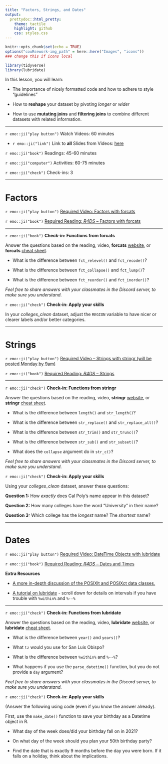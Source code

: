 ```yaml
---
title: "Factors, Strings, and Dates"
output:
  prettydoc::html_pretty:
    theme: tactile
    highlight: github
    css: styles.css
---
```


```r
knitr::opts_chunk$set(echo = TRUE)
options("couRsework-img_path" = here::here("Images", "icons")) 
### change this if icons local
```

```r
library(tidyverse)
library(lubridate)
```


In this lesson, you will learn:

* The importance of nicely formatted code and how to adhere to 
style "guidelines"

* How to **reshape** your dataset by pivoting *longer* or *wider*

* How to use **mutating joins** and **filtering joins** to combine different
datasets with related information.


---

`r emo::ji("play button")` Watch Videos: 60 minutes  
  
  * `r emo::ji("link")` Link to **all** Slides from Videos: [here]()

`r emo::ji("book")` Readings: 45-60 minutes   

`r emo::ji("computer")` Activities: 60-75 minutes  
  
`r emo::ji("check")` Check-ins: 3


---

# Factors

`r emo::ji("play button")` [Required Video: Factors with forcats](http://somup.com/crfTrOF3tN)

`r emo::ji("book")` [Required Reading: *R4DS* -- Factors with forcats](https://r4ds.had.co.nz/factors.html)

---

`r emo::ji("book")` **Check-in: Functions from forcats** 

Answer the questions based on the reading, video, **forcats**
[website](https://forcats.tidyverse.org/reference/index.html), or 
**forcats** [cheat sheet](https://www.rstudio.com/resources/cheatsheets/). 

* What is the difference between `fct_relevel()` and `fct_recode()`?

<!-- fct_relevel() -- moves the levels of a factor to different positions -->
<!-- fct_recode() -- changes values of levels of a factor -->

* What is the difference between `fct_collapse()` and `fct_lump()`?

<!-- fct_collapse() -- collapses levels of a factor into a new level -->
<!-- fct_lump() -- lumps all of the least represented levels together -->

* What is the difference between `fct_reorder()` and `fct_inorder()`?

<!-- fct_reorder() -- orders the levels of a factor based on the values of a  -->
<!-- variable / variables (done in ascending order) -->
<!-- fct_inorder() -- changes the levels of a factor to be in the order they appeared -->

*Feel free to share answers with your classmates in the Discord server, to make
sure you understand.*

`r emo::ji("check")` **Check-in: Apply your skills**

In your *colleges_clean* dataset, adjust the `REGION` variable to have nicer or
clearer labels and/or better categories.

---

# Strings

`r emo::ji("play button")` [Required Video -- Strings with stringr (will be posted Monday by 9am)]()  

`r emo::ji("book")` [Required Reading: *R4DS* -- Strings](https://r4ds.had.co.nz/strings.html)

---

`r emo::ji("check")` **Check-in: Functions from stringr**

Answer the questions based on the reading, video, **stringr**
[website](https://stringr.tidyverse.org/reference/index.html), or 
**stringr** [cheat sheet](https://www.rstudio.com/resources/cheatsheets/). 

* What is the difference between `length()` and `str_length()`?

* What is the difference between `str_replace()` and `str_replace_all()`?

* What is the difference between `str_trim()` and `str_trunc()`?

* What is the difference between `str_sub()` and `str_subset()`?

* What does the `collapse` argument do in `str_c()`?

*Feel free to share answers with your classmates in the Discord server, to make
sure you understand.*

`r emo::ji("check")` **Check-in: Apply your skills**

Using your *colleges_clean* dataset, answer these questions:

**Question 1:** How *exactly* does Cal Poly's name appear in this dataset?

**Question 2:** How many colleges have the word "University" in their name?

**Question 3:** Which college has the *longest* name?  The *shortest* name?

---

# Dates

`r emo::ji("play button")` [Required Video: DateTime Objects with lubridate](http://somup.com/crfTrLF3U3)

`r emo::ji("book")` [Required Reading: *R4DS* -- Dates and Times](https://r4ds.had.co.nz/dates-and-times.html)

**Extra Resources**

* [A more in-depth discussion of the POSIXlt and POSIXct data classes.](https://www.cyclismo.org/tutorial/R/time.html)

* [A tutorial on lubridate](https://data.library.virginia.edu/working-with-dates-and-time-in-r-using-the-lubridate-package/) - scroll down for details on intervals if 
you have trouble with `%within%` and `%--%`

---

`r emo::ji("check")` **Check-in: Functions from lubridate**

Answer the questions based on the reading, video, **lubridate**
[website](https://lubridate.tidyverse.org/reference/index.html), or 
**lubridate** [cheat sheet](https://www.rstudio.com/resources/cheatsheets/). 

- What is the difference between `year()` and `years()`?

<!-- year() -- extracts the year of a datetime object -->
<!-- years() -- creates a period object based on number of years  -->

- What `tz` would you use for San Luis Obispo? 

<!-- tz = "America/Los_Angeles" -->

- What is the difference between `%within%` and `%--%`?

<!-- %within% checks if a date is included in an interval -->
<!-- %--% creates an interval with a start and end time  -->
 
- What happens if you use the `parse_datetime()` function,
but you do not provide a `day` argument?

<!-- Assigns the first day of that month! -->

*Feel free to share answers with your classmates in the Discord server, to make
sure you understand.*

`r emo::ji("check")` **Check-in: Apply your skills**

(Answer the following using code (even if you know the answer already).

First, use the `make_date()` function to save your birthday as a
Datetime object in R.  

- What day of the week does/did your birthday fall on in 2021?

- On what day of the week should you plan your 50th birthday party?

- Find the date that is exactly 9 months before the day you were born.  If it falls on a holiday, think about the implications.
